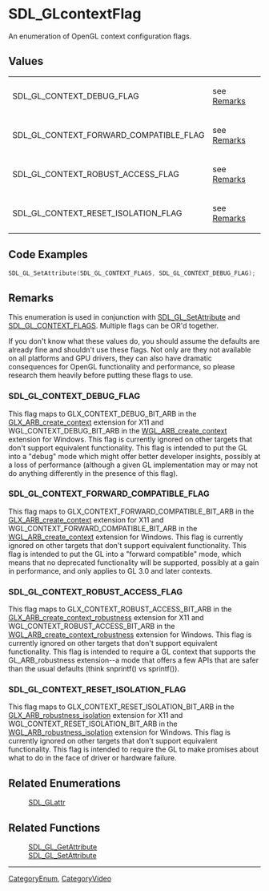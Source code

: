 

= SDL_GLcontextFlag =
An enumeration of OpenGL context configuration flags.




== Values ==
{|
|SDL_GL_CONTEXT_DEBUG_FLAG
|see [[#SDL_GL_CONTEXT_DEBUG_FLAG|Remarks]]
|-
|SDL_GL_CONTEXT_FORWARD_COMPATIBLE_FLAG
|see [[#SDL_GL_CONTEXT_FORWARD_COMPATIBLE_FLAG|Remarks]]
|-
|SDL_GL_CONTEXT_ROBUST_ACCESS_FLAG
|see [[#SDL_GL_CONTEXT_ROBUST_ACCESS_FLAG|Remarks]]
|-
|SDL_GL_CONTEXT_RESET_ISOLATION_FLAG
|see [[#SDL_GL_CONTEXT_RESET_ISOLATION_FLAG|Remarks]]
|}


== Code Examples ==
<syntaxhighlight lang='c++'>
SDL_GL_SetAttribute(SDL_GL_CONTEXT_FLAGS, SDL_GL_CONTEXT_DEBUG_FLAG);
</syntaxhighlight>


== Remarks ==
This enumeration is used in conjunction with [[SDL_GL_SetAttribute]] and [[SDL_GLattr|SDL_GL_CONTEXT_FLAGS]].  Multiple flags can be OR'd together.

If you don't know what these values do, you should assume the defaults are already fine and shouldn't use these flags. Not only are they not available on all platforms and GPU drivers, they can also have dramatic consequences for OpenGL functionality and performance, so please research them heavily before putting these flags to use.

=== SDL_GL_CONTEXT_DEBUG_FLAG ===

This flag maps to GLX_CONTEXT_DEBUG_BIT_ARB in the [http://www.opengl.org/registry/specs/ARB/glx_create_context.txt GLX_ARB_create_context] extension for X11 and WGL_CONTEXT_DEBUG_BIT_ARB in the [http://www.opengl.org/registry/specs/ARB/wgl_create_context.txt WGL_ARB_create_context] extension for Windows. This flag is currently ignored on other targets that don't support equivalent functionality. This flag is intended to put the GL into a "debug" mode which might offer better developer insights, possibly at a loss of performance (although a given GL implementation may or may not do anything differently in the presence of this flag).

=== SDL_GL_CONTEXT_FORWARD_COMPATIBLE_FLAG ===

This flag maps to GLX_CONTEXT_FORWARD_COMPATIBLE_BIT_ARB in the [http://www.opengl.org/registry/specs/ARB/glx_create_context.txt GLX_ARB_create_context] extension for X11 and WGL_CONTEXT_FORWARD_COMPATIBLE_BIT_ARB in the [http://www.opengl.org/registry/specs/ARB/wgl_create_context.txt WGL_ARB_create_context] extension for Windows. This flag is currently ignored on other targets that don't support equivalent functionality. This flag is intended to put the GL into a "forward compatible" mode, which means that no deprecated functionality will be supported, possibly at a gain in performance, and only applies to GL 3.0 and later contexts.

=== SDL_GL_CONTEXT_ROBUST_ACCESS_FLAG ===

This flag maps to GLX_CONTEXT_ROBUST_ACCESS_BIT_ARB in the [http://www.opengl.org/registry/specs/ARB/glx_create_context_robustness.txt GLX_ARB_create_context_robustness] extension for X11 and WGL_CONTEXT_ROBUST_ACCESS_BIT_ARB in the [http://www.opengl.org/registry/specs/ARB/wgl_create_context_robustness.txt WGL_ARB_create_context_robustness] extension for Windows. This flag is currently ignored on other targets that don't support equivalent functionality. This flag is intended to require a GL context that supports the GL_ARB_robustness extension--a mode that offers a few APIs that are safer than the usual defaults (think snprintf() vs sprintf()).

=== SDL_GL_CONTEXT_RESET_ISOLATION_FLAG ===

This flag maps to GLX_CONTEXT_RESET_ISOLATION_BIT_ARB in the [http://www.opengl.org/registry/specs/ARB/glx_robustness_isolation.txt GLX_ARB_robustness_isolation] extension for X11 and WGL_CONTEXT_RESET_ISOLATION_BIT_ARB in the [http://www.opengl.org/registry/specs/ARB/wgl_robustness_isolation.txt WGL_ARB_robustness_isolation] extension for Windows. This flag is currently ignored on other targets that don't support equivalent functionality. This flag is intended to require the GL to make promises about what to do in the face of driver or hardware failure.

== Related Enumerations ==
:[[SDL_GLattr]]

== Related Functions ==
:[[SDL_GL_GetAttribute]]
:[[SDL_GL_SetAttribute]]

----
[[CategoryEnum]], [[CategoryVideo]]

